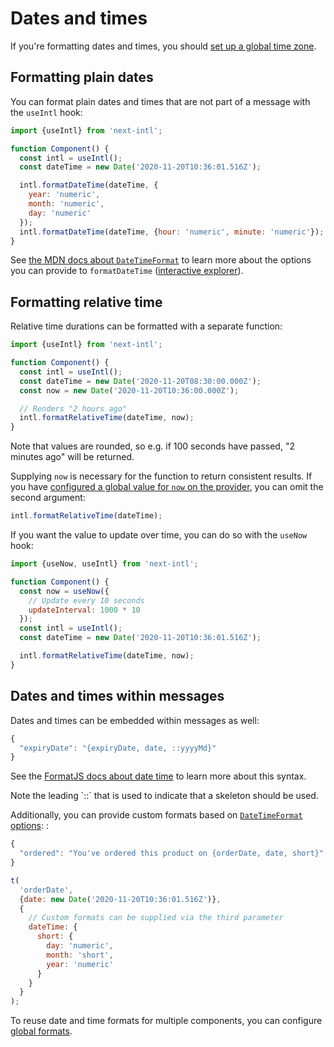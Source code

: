 
# Dates and times

If you're formatting dates and times, you should [set up a global time zone](#todo).

## Formatting plain dates

You can format plain dates and times that are not part of a message with the `useIntl` hook:

```js
import {useIntl} from 'next-intl';

function Component() {
  const intl = useIntl();
  const dateTime = new Date('2020-11-20T10:36:01.516Z');

  intl.formatDateTime(dateTime, {
    year: 'numeric',
    month: 'numeric',
    day: 'numeric'
  });
  intl.formatDateTime(dateTime, {hour: 'numeric', minute: 'numeric'});
}
```

See [the MDN docs about `DateTimeFormat`](https://developer.mozilla.org/en-US/docs/Web/JavaScript/Reference/Global_Objects/Intl/DateTimeFormat#Using_options) to learn more about the options you can provide to `formatDateTime` ([interactive explorer](https://www.intl-explorer.com/DateTimeFormat)).

## Formatting relative time

Relative time durations can be formatted with a separate function:

```js
import {useIntl} from 'next-intl';

function Component() {
  const intl = useIntl();
  const dateTime = new Date('2020-11-20T08:30:00.000Z');
  const now = new Date('2020-11-20T10:36:00.000Z');

  // Renders "2 hours ago"
  intl.formatRelativeTime(dateTime, now);
}
```

Note that values are rounded, so e.g. if 100 seconds have passed, "2 minutes ago" will be returned.

Supplying `now` is necessary for the function to return consistent results. If you have [configured a global value for `now` on the provider](/docs/usage/configuration#global-now-value), you can omit the second argument:

```js
intl.formatRelativeTime(dateTime);
```

If you want the value to update over time, you can do so with the `useNow` hook:

```js
import {useNow, useIntl} from 'next-intl';

function Component() {
  const now = useNow({
    // Update every 10 seconds
    updateInterval: 1000 * 10
  });
  const intl = useIntl();
  const dateTime = new Date('2020-11-20T10:36:01.516Z');

  intl.formatRelativeTime(dateTime, now);
}
```

## Dates and times within messages

Dates and times can be embedded within messages as well:

```js
{
  "expiryDate": "{expiryDate, date, ::yyyyMd}"
}
```

See the [FormatJS docs about date time](https://formatjs.io/docs/intl-messageformat#datetime-skeleton) to learn more about this syntax.

<Callout>
  Note the leading `::` that is used to indicate that a skeleton should be used.
</Callout>

Additionally, you can provide custom formats based on [`DateTimeFormat` options](https://developer.mozilla.org/en-US/docs/Web/JavaScript/Reference/Global_Objects/Intl/DateTimeFormat#Using_options): :

```js
{
  "ordered": "You've ordered this product on {orderDate, date, short}"
}
```

```js
t(
  'orderDate',
  {date: new Date('2020-11-20T10:36:01.516Z')},
  {
    // Custom formats can be supplied via the third parameter
    dateTime: {
      short: {
        day: 'numeric',
        month: 'short',
        year: 'numeric'
      }
    }
  }
);
```

To reuse date and time formats for multiple components, you can configure [global formats](/docs/usage/configuration#global-formats).
